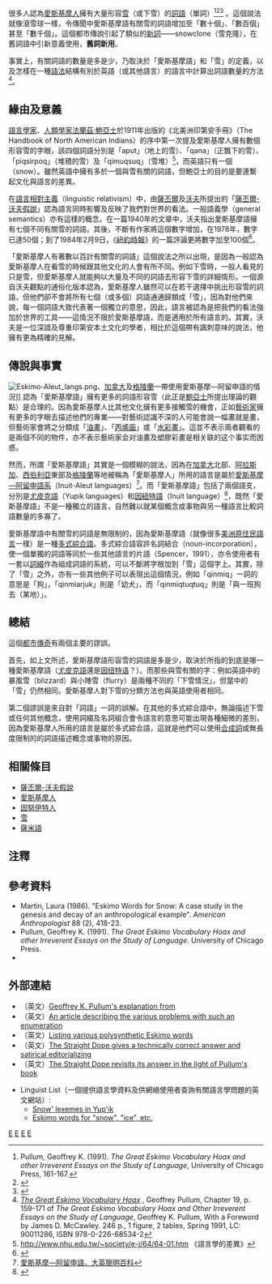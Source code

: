 {{noteTA
|1=zh-hans:弗朗茨·博厄斯; zh-hant:法蘭茲·鮑亞士;
|2= zh-hans:博厄斯; zh-hant:鮑亞士;
|3=zh:因纽特; zh-hans:因纽特; zh-hant:因努伊特;
}}
 
很多人認為[[愛斯基摩人|愛斯基摩人]]擁有大量形容[[雪|雪]]（或下雪）的[[詞語|詞語]]（單詞）<ref>Pullum, Geoffrey K. (1991). ''The Great Eskimo Vocabulary Hoax and other Irreverent Essays on the Study of Language'', University of Chicago Press, 161-167.</ref><ref>{{Cite web |url=http://www.zompist.com/lang16.html |title=What about those Eskimo words for snow? (and other myths about language) The sci.lang FAQ |accessdate=2008-07-17 |archive-date=2008-05-29 |archive-url=https://web.archive.org/web/20080529210613/http://www.zompist.com/lang16.html |dead-url=no }}</ref><ref>{{Cite web |url=http://tech.icxo.com/htmlnews/2004/09/06/319569.htm |title=《語言影響思維找到新證據》，北京科技報，2004年9月6日，世界科技報道轉載 |access-date=2008年7月17日 |archive-url=https://web.archive.org/web/20041106053417/http://tech.icxo.com/htmlnews/2004/09/06/319569.htm |archive-date=2004年11月6日 |dead-url=yes }}</ref>
。這個說法就像滾雪球一樣，令傳聞中愛斯基摩語有關雪的詞語增加至「數十個」、「數百個」甚至「數千個」。這個都市傳說引起了類似的[[新詞|新詞]]——snowclone（雪克隆），在舊詞語中引新意義使用，'''舊詞新用'''。
 
事實上，有關詞語的數量是多是少，乃取決於「愛斯基摩語」和「雪」的定義，以及怎樣在一種[[語法|語法]]結構有別於英語（或其他語言）的語言中計算出詞語數量的方法<ref>[http://users.utu.fi/freder/Pullum-Eskimo-VocabHoax.pdf ''The Great Eskimo Vocabulary Hoax''] {{Wayback|url=http://users.utu.fi/freder/Pullum-Eskimo-VocabHoax.pdf |date=20081002035550 }}, Geoffrey Pullum, Chapter 19, p. 159-171 of ''The Great Eskimo Vocabulary Hoax and Other Irreverent Essays on the Study of Language'', Geoffrey K. Pullum,  With a Foreword by James D. McCawley. 246 p., 1 figure, 2 tables, Spring 1991, LC: 90011286, ISBN 978-0-226-68534-2</ref>。

==緣由及意義==
[[語言學家|語言學家]]、[[人類學家|人類學家]][[法蘭茲·鮑亞士|法蘭茲·鮑亞士]]於1911年出版的《北美洲印第安手冊》（The Handbook of North American Indians）的序中第一次提及愛斯基摩人擁有數個形容雪的字眼，該四個詞語分別是「aput」（地上的雪）、「qana」（正飄下的雪）、「piqsirpoq」（堆積的雪）及「qimuqsuq」（雪堆）<ref>http://www.nhu.edu.tw/~society/e-j/64/64-01.htm {{Wayback|url=http://www.nhu.edu.tw/~society/e-j/64/64-01.htm |date=20081211114815 }} 《語言學的差異》</ref>，而英語只有一個（snow）。雖然英語中擁有多於一個與雪有關的詞語，但鮑亞士的目的是要連繫起文化與語言的差異。
 
在[[語言相對主義|語言相對主義]]（linguistic relativism）中，由[[薩丕爾|薩丕爾]]及[[沃夫|沃夫]]所提出的「[[薩丕爾-沃夫假說|薩丕爾-沃夫假說]]」認為語言同時影響及反映了我們對世界的看法。一般語義學（general semantics）亦有這樣的概念。在一篇1940年的文章中，沃夫指出愛斯基摩語擁有七個不同有關雪的詞語。其後，不斷有作家將這個數字增加，在1978年，數字已達50個；到了1984年2月9日，《[[紐約時報|紐約時報]]》的一篇評論更將數字加至100個<ref>{{cite news|url=http://query.nytimes.com/gst/fullpage.html?res=9E04EFDB153BF93AA35751C0A962948260|title=There's Snow Synonym|date=1984年2月9日|accessdate=2008-07-16|archive-date=2008-07-06|archive-url=https://web.archive.org/web/20080706165828/http://query.nytimes.com/gst/fullpage.html?res=9E04EFDB153BF93AA35751C0A962948260|dead-url=no}}</ref>。
 
「愛斯基摩人有著數以百計有關雪的詞語」這個說法之所以出現，是因為一般認為愛斯基摩人在看雪的時候跟其他文化的人會有所不同。例如下雪時，一般人看見的只是雪，但愛斯基摩人就能夠以大量及不同的詞語去形容下雪的詳細情形。一個源自沃夫觀點的通俗化版本認為，愛斯基摩人雖然可以在若干選擇中挑出形容雪的詞語，但他們卻不會將所有七個（或多個）詞語通通歸類成「雪」，因為對他們來說，每一個詞語大致代表著一個獨立的意思，因此，語言被認為是把我們的看法強加於世界的工具——這情況不限於愛斯基摩語，而是適用於所有語言的。其實，沃夫是一位深諳及尊重印第安本土文化的學者，相比於這個帶有諷刺意味的說法，他擁有更為精確的見解。

==傳說與事實==
[[File:Eskimo-Aleut_langs.png|thumb]]、[[加拿大|加拿大]]及[[格陵蘭|格陵蘭]]一帶使用愛斯基摩—阿留申語的情況]]
認為「愛斯基摩語」擁有更多的詞語形容雪（此正是[[鮑亞士|鮑亞士]]所提出理論的觀點）是合理的。因為愛斯基摩人比其他文化擁有更多接觸雪的機會，正如[[藝術家|藝術家]]擁有更多的字眼去描述他們的專業——對藝術認識不深的人可能會說一幅畫就是畫，但藝術家會將之分類成「[[油畫|油畫]]」、「[[丙烯画|丙烯画]]」或「[[水彩畫|水彩畫]]」。這並不表示兩者觀看的是兩個不同的物件，亦不表示藝術家会对油畫及塑膠彩畫是相关联的这个事实而困惑。

然而，所謂「愛斯基摩語」其實是一個模糊的說法，因為在[[加拿大|加拿大]]北部、[[阿拉斯加|阿拉斯加]]、[[西伯利亞|西伯利亞]]東部及[[格陵蘭|格陵蘭]]等地被稱為「愛斯基摩人」所用的語言是屬於[[愛斯基摩—阿留申語|愛斯基摩—阿留申語系]]（Inuit-Aleut languages）<ref>[http://sc.hrd.gov.tw/ebintra/Content.asp?Query=&ContentID=8250 愛斯基摩—阿留申語，大英簡明百科]{{dead link|date=2017年12月 |bot=InternetArchiveBot |fix-attempted=yes }}</ref>。而「愛斯基摩語」包括了兩個語支，分別是[[尤皮克語|尤皮克語]]（Yupik languages）和[[因紐特語|因紐特語]]（Inuit language）<ref>{{Cite web |url=http://www.britannica.com/EBchecked/topic/192563/Eskimo-Aleut-languages#tab=active~checked%2Citems~checked&title=Eskimo-Aleut%20languages%20--%20Britannica%20Online%20Encyclopedia |title=Eskimo-Aleut languages, Encyclopedia - Britannica Online Encyclopedia |accessdate=2008-07-17 |archive-date=2008-06-11 |archive-url=https://web.archive.org/web/20080611194556/http://www.britannica.com/EBchecked/topic/192563/Eskimo-Aleut-languages#tab=active~checked%2Citems~checked&title=Eskimo-Aleut%20languages%20--%20Britannica%20Online%20Encyclopedia |dead-url=no }}</ref>，既然「愛斯基摩語」不是一種獨立的語言，自然難以就某個概念或事物與另一種語言比較詞語數量的多寡了。 
  
愛斯基摩語中有關雪的詞語是無限制的，因為愛斯基摩語（就像很多[[美洲原住民語言|美洲原住民語言]]一樣）是一種[[多式綜合語|多式綜合語]]。多式綜合語容許名詞結合（noun-incorporation），使一個單獨的詞語等同於一些其他語言的片語（Spencer，1991），亦令使用者有一套以[[詞綴|詞綴]]作為組成詞語的系統，可以不斷將字根加到「雪」這個字上。其實，除了「雪」之外，亦有一些其他例子可以表現出這個情況，例如「qinmiq」一詞的意思是「狗」，「qinmiarjuk」則是「幼犬」，而「qinmiqtuqtuq」則是「與一班狗去（某地）」。

==總結==
這個[[都市傳奇|都市傳奇]]有兩個主要的謬誤。

首先，如上文所述，愛斯基摩語形容雪的詞語是多是少，取決於所指的到底是哪一種愛斯基摩語（[[尤皮克語|尤皮克語]]還是[[因纽特语|因纽特语]]？）。而那些與雪有關的字：例如英語中的暴風雪（blizzard）與小陣雪（flurry）是兩種不同的「下雪情況」，但當中的「雪」仍然相同。愛斯基摩人對下雪的分類方法也與英語使用者相同。
 
第二個謬誤是來自對「詞語」一詞的誤解。在其他的多式綜合語中，無論描述下雪或任何其他概念，使用詞綴及名詞組合會令語言的意思可能出現各種細微的差別，因為愛斯基摩人所用的語言是屬於多式綜合語，這就是他們可以使用[[合成詞|合成詞]]或無長度限制的的詞語描述概念或事物的原因。

==相關條目==
*[[薩丕爾-沃夫假說|薩丕爾-沃夫假說]]
*[[愛斯基摩人|愛斯基摩人]]
*[[因努伊特人|因努伊特人]]
*[[雪|雪]] 
*[[薩米語|薩米語]]
 
==注釋==
<div class="references-small"> 
<references />
</div>
 
==參考資料==
* Martin, Laura (1986). "Eskimo Words for Snow: A case study in the genesis and decay of an anthropological example". ''American Anthropologist'' 88 (2), 418-23.
* Pullum, Geoffrey K. (1991). ''The Great Eskimo Vocabulary Hoax and other Irreverent Essays on the Study of Language''. University of Chicago Press.
* {{cite book 
  | last = Spencer 
  | first = Andrew
  | title = Morphological theory
  | url = https://archive.org/details/morphologicalthe0000spen
  | publisher = Blackwell Publishers Inc
  | date = 1991
  | pages = p. 38
  | id = ISBN 0-631-16144-9 }}
 
==外部連結==
*（英文）[http://itre.cis.upenn.edu/~myl/languagelog/archives/000405.html Geoffrey K. Pullum's explanation from] {{Wayback|url=http://itre.cis.upenn.edu/~myl/languagelog/archives/000405.html |date=20200810002544 }} {{link-en|Language Log|Language Log}}
*（英文）[http://www.derose.net/steve/guides/snowwords/index.html An article describing the various problems with such an enumeration] {{Wayback|url=http://www.derose.net/steve/guides/snowwords/index.html |date=20080621091527 }}
*（英文）[https://web.archive.org/web/20050802084421/http://tafkac.org/language/eskimo_words_for_snow_derby.html Listing various polysynthetic Eskimo words]
*（英文）[http://www.straightdope.com/classics/a1_297.html The Straight Dope gives a technically correct answer and satirical editorializing] {{Wayback|url=http://www.straightdope.com/classics/a1_297.html |date=20080509162206 }}
*（英文）[http://www.straightdope.com/columns/010202.html The Straight Dope revisits its answer in the light of Pullum's book] {{Wayback|url=http://www.straightdope.com/columns/010202.html |date=20080430085337 }}
 
* Linguist List（一個提供語言學資料及供網絡使用者查詢有關語言學問題的英文網站）: 
** [http://www.linguistlist.org/issues/5/5-1239.html#3 Snow' lexemes in Yup'ik] {{Wayback|url=http://www.linguistlist.org/issues/5/5-1239.html#3 |date=20080714170502 }}
** [http://linguistlist.org/issues/5/5-1293.html#1 Eskimo words for "snow", "ice", etc.] {{Wayback|url=http://linguistlist.org/issues/5/5-1293.html#1 |date=20080630062050 }}
 
[[Category:都市傳說|E]]
[[Category:語言學|E]]
[[Category:舊詞新用|E]]
[[Category:雪|E]]